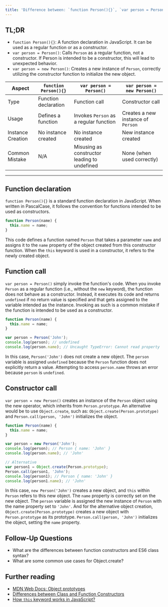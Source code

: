 ```yaml
---
title: 'Difference between: `function Person(){}`, `var person = Person()`, and `var person = new Person()`?'
---
```


## TL;DR

- `function Person(){}`: A function declaration in JavaScript. It can be used as a regular function or as a constructor.
- `var person = Person()`: Calls `Person` as a regular function, not a constructor. If Person is intended to be a constructor, this will lead to unexpected behavior.
- `var person = new Person()`: Creates a new instance of `Person`, correctly utilizing the constructor function to initialize the new object.

| Aspect           | `function Person(){}` | `var person = Person()`                     | `var person = new Person()`       |
|------------------|-----------------------|---------------------------------------------|-----------------------------------|
| Type             | Function declaration  | Function call                               | Constructor call                  |
| Usage            | Defines a function    | Invokes `Person` as a regular function      | Creates a new instance of `Person`|
| Instance Creation| No instance created   | No instance created                         | New instance created              |
| Common Mistake   | N/A                   | Misusing as constructor leading to undefined| None (when used correctly)        |

---

## Function declaration

`function Person(){}` is a standard function declaration in JavaScript. When written in PascalCase, it follows the convention for functions intended to be used as constructors.

```js
function Person(name) {
  this.name = name;
}
```
This code defines a function named `Person` that takes a parameter `name` and assigns it to the `name` property of the object created from this constructor function. When the `this` keyword is used in a constructor, it refers to the newly created object.

## Function call

`var person = Person()` simply invoke the function's code. When you invoke `Person` as a regular function (i.e., without the `new` keyword), the function does not behave as a constructor. Instead, it executes its code and returns `undefined` if no return value is specified and that gets assigned to the variable intended as the instance. Invoking as such is a common mistake if the function is intended to be used as a constructor.

```js
function Person(name) {
  this.name = name;
}

var person = Person('John');
console.log(person); // undefined
console.log(person.name); // Uncaught TypeError: Cannot read property 'name' of undefined
```
In this case, `Person('John')` does not create a new object. The `person` variable is assigned `undefined` because the `Person` function does not explicitly return a value. Attempting to access `person.name` throws an error because `person` is `undefined`.

## Constructor call 

`var person = new Person()` creates an instance of the `Person` object using the new operator, which inherits from `Person.prototype`. An alternative would be to use `Object.create`, such as: `Object.create(Person.prototype)` and `Person.call(person, 'John')` initializes the object.

```js
function Person(name) {
  this.name = name;
}

var person = new Person('John');
console.log(person); // Person { name: 'John' }
console.log(person.name); // 'John'

// Alternative
var person1 = Object.create(Person.prototype);
Person.call(person1, 'John');
console.log(person1); // Person { name: 'John' }
console.log(person1.name); // 'John'
```
In this case, `new Person('John')` creates a new object, and `this` within `Person` refers to this new object. The `name` property is correctly set on the new object. The `person` variable is assigned the new instance of `Person` with the name property set to `'John'`. And for the alternative object creation, `Object.create(Person.prototype)` creates a new object with `Person.prototype` as its prototype. `Person.call(person, 'John')` initializes the object, setting the `name` property. 

## Follow-Up Questions

- What are the differences between function constructors and ES6 class syntax?
- What are some common use cases for Object.create?

## Further reading
- [MDN Web Docs: Object prototypes](https://developer.mozilla.org/en-US/docs/Learn/JavaScript/Objects/Object_prototypes)
- [Differences between Class and Function Constructors](https://www.greatfrontend.com/questions/quiz/what-are-the-differences-between-es6-class-and-es5-function-constructors)
- [How `this` keyword works in JavaScript?](https://www.greatfrontend.com/questions/quiz/explain-how-this-works-in-javascript)
